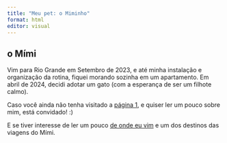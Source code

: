 ```yaml
---
title: "Meu pet: o Miminho"
format: html
editor: visual
---
```


## o Mími

Vim para Rio Grande em Setembro de 2023, e até minha instalação e organização da rotina, fiquei morando sozinha em um apartamento. Em abril de 2024, decidi adotar um gato (com a esperança de ser um filhote calmo). 



Caso você ainda não tenha visitado a [página 1](pagina1.html), e quiser ler um pouco sobre mim, está convidado! :) 

E se tiver interesse de ler um pouco [de onde eu vim](pagina3) e um dos destinos das viagens do Mími. 


